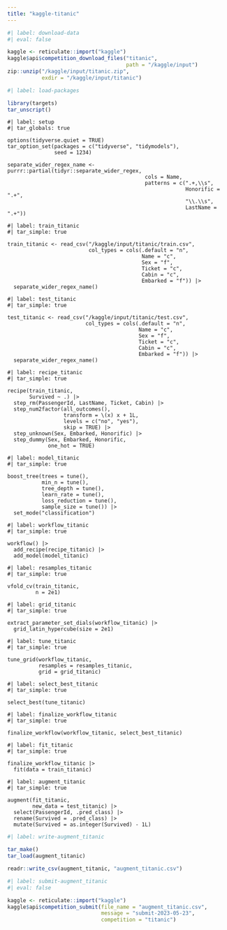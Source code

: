 ```yaml
---
title: "kaggle-titanic"
---
```


```r
#| label: download-data
#| eval: false

kaggle <- reticulate::import("kaggle")
kaggle$api$competition_download_files("titanic",
                                      path = "/kaggle/input")
zip::unzip("/kaggle/input/titanic.zip",
           exdir = "/kaggle/input/titanic")

```

```r
#| label: load-packages

library(targets)
tar_unscript()

```

```targets
#| label: setup
#| tar_globals: true

options(tidyverse.quiet = TRUE)
tar_option_set(packages = c("tidyverse", "tidymodels"),
               seed = 1234)

separate_wider_regex_name <- purrr::partial(tidyr::separate_wider_regex,
                                            cols = Name,
                                            patterns = c(".+,\\s",
                                                         Honorific = ".+",
                                                         "\\.\\s",
                                                         LastName = ".+"))

```

```targets
#| label: train_titanic
#| tar_simple: true

train_titanic <- read_csv("/kaggle/input/titanic/train.csv",
                          col_types = cols(.default = "n",
                                           Name = "c",
                                           Sex = "f",
                                           Ticket = "c",
                                           Cabin = "c",
                                           Embarked = "f")) |> 
  separate_wider_regex_name()

```

```targets
#| label: test_titanic
#| tar_simple: true

test_titanic <- read_csv("/kaggle/input/titanic/test.csv",
                         col_types = cols(.default = "n",
                                          Name = "c",
                                          Sex = "f",
                                          Ticket = "c",
                                          Cabin = "c",
                                          Embarked = "f")) |> 
  separate_wider_regex_name()

```

```targets
#| label: recipe_titanic
#| tar_simple: true

recipe(train_titanic,
       Survived ~ .) |> 
  step_rm(PassengerId, LastName, Ticket, Cabin) |> 
  step_num2factor(all_outcomes(),
                  transform = \(x) x + 1L,
                  levels = c("no", "yes"),
                  skip = TRUE) |>
  step_unknown(Sex, Embarked, Honorific) |>
  step_dummy(Sex, Embarked, Honorific,
             one_hot = TRUE)

```

```targets
#| label: model_titanic
#| tar_simple: true

boost_tree(trees = tune(), 
           min_n = tune(), 
           tree_depth = tune(), 
           learn_rate = tune(), 
           loss_reduction = tune(), 
           sample_size = tune()) |> 
  set_mode("classification")

```

```targets
#| label: workflow_titanic
#| tar_simple: true

workflow() |> 
  add_recipe(recipe_titanic) |> 
  add_model(model_titanic)

```

```targets
#| label: resamples_titanic
#| tar_simple: true

vfold_cv(train_titanic,
         n = 2e1)

```

```targets
#| label: grid_titanic
#| tar_simple: true

extract_parameter_set_dials(workflow_titanic) |> 
  grid_latin_hypercube(size = 2e1)

```

```targets
#| label: tune_titanic
#| tar_simple: true

tune_grid(workflow_titanic,
          resamples = resamples_titanic,
          grid = grid_titanic)

```

```targets
#| label: select_best_titanic
#| tar_simple: true

select_best(tune_titanic)

```

```targets
#| label: finalize_workflow_titanic
#| tar_simple: true

finalize_workflow(workflow_titanic, select_best_titanic)

```

```targets
#| label: fit_titanic
#| tar_simple: true

finalize_workflow_titanic |>
  fit(data = train_titanic)

```

```targets
#| label: augment_titanic
#| tar_simple: true

augment(fit_titanic,
        new_data = test_titanic) |> 
  select(PassengerId, .pred_class) |> 
  rename(Survived = .pred_class) |> 
  mutate(Survived = as.integer(Survived) - 1L)

```

```r
#| label: write-augment_titanic

tar_make()
tar_load(augment_titanic)

readr::write_csv(augment_titanic, "augment_titanic.csv")

```

```r
#| label: submit-augment_titanic
#| eval: false

kaggle <- reticulate::import("kaggle")
kaggle$api$competition_submit(file_name = "augment_titanic.csv", 
                              message = "submit-2023-05-23",
                              competition = "titanic")

```
